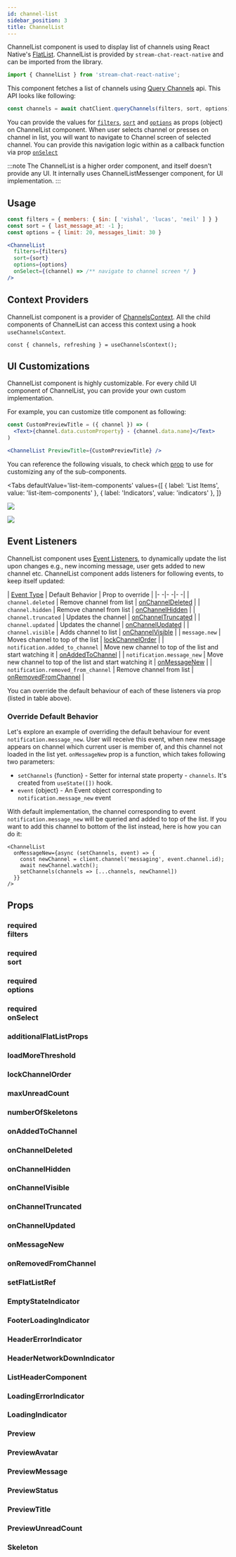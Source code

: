 ```yaml
---
id: channel-list
sidebar_position: 3
title: ChannelList
---
```




ChannelList component is used to display list of channels using React Native's [FlatList](https://reactnative.dev/docs/flatlist). ChannelList is provided by `stream-chat-react-native` and can be imported from the library.

```js
import { ChannelList } from 'stream-chat-react-native';
```
This component fetches a list of channels using [Query Channels](https://getstream.io/chat/docs/javascript/query_channels/?language=javascript) api. This API looks like following:

```js
const channels = await chatClient.queryChannels(filters, sort, options);
```

You can provide the values for [`filters`](#recommended-filters), [`sort`](#recommended-sort) and [`options`](#recommended-options) as props (object) on ChannelList component. When user selects channel or presses on channel in list, you will want to navigate to Channel screen of selected channel. You can provide this navigation logic within as a callback function via prop [`onSelect`](#recommended-onselect)

:::note
The ChannelList is a higher order component, and itself doesn't provide any UI. It internally uses ChannelListMessenger component, for UI implementation.
:::

## Usage

```jsx
const filters = { members: { $in: [ 'vishal', 'lucas', 'neil' ] } }
const sort = { last_message_at: -1 };
const options = { limit: 20, messages_limit: 30 }

<ChannelList
  filters={filters}
  sort={sort}
  options={options}
  onSelect={(channel) => /** navigate to channel screen */ }
/>
```

## Context Providers

ChannelList component is a provider of [ChannelsContext](../contexts/channels_context.mdx). All the child components of ChannelList can access this context using a hook `useChannelsContext`.

```
const { channels, refreshing } = useChannelsContext();
```

## UI Customizations

ChannelList component is highly customizable. For every child UI component of ChannelList, you can provide your own custom implementation.

For example, you can customize title component as following:

```jsx
const CustomPreviewTitle = ({ channel }) => (
  <Text>{channel.data.customProperty} - {channel.data.name}</Text>
)

<ChannelList PreviewTitle={CustomPreviewTitle} />
```

You can reference the following visuals, to check which [prop](#props) to use for customizing any of the sub-components.

<Tabs
  defaultValue='list-item-components'
  values={[
    { label: 'List Items', value: 'list-item-components' },
    { label: 'Indicators', value: 'indicators' },
  ]}
>
<TabItem value='list-item-components'>

![](../assets/api-references/components/channel-list/visual_guide_1.png)

</TabItem>
<TabItem value='indicators'>

![](../assets/api-references/components/channel-list/visual_guide_2.png)

</TabItem>
</Tabs>

## Event Listeners

ChannelList component uses [Event Listeners](https://getstream.io/chat/docs/javascript/event_listening/?language=javascript), to dynamically update the list upon changes e.g., new incoming message, user gets added to new channel etc.
ChannelList component adds listeners for following events, to keep itself updated:

| [Event Type](https://getstream.io/chat/docs/javascript/event_object/?language=javascript) | Default Behavior | Prop to override |
|- -|- -|- -|
| `channel.deleted` | Remove channel from list | [onChannelDeleted](#onchanneldeleted) |
| `channel.hidden` | Remove channel from list | [onChannelHidden](#onchannelhidden) |
| `channel.truncated` | Updates the channel | [onChannelTruncated](#onchanneltruncated) |
| `channel.updated` | Updates the channel | [onChannelUpdated](#onchannelupdated) |
| `channel.visible` | Adds channel to list | [onChannelVisible](#onchannelvisible) |
| `message.new` | Moves channel to top of the list | [lockChannelOrder](#lockchannelorder) |
| `notification.added_to_channel` | Move new channel to top of the list and start watching it | [onAddedToChannel](#onaddedtochannel) |
| `notification.message_new` | Move new channel to top of the list and start watching it | [onMessageNew](#onmessagenew) |
| `notification.removed_from_channel` | Remove channel from list | [onRemovedFromChannel](#onremovedfromchannel) |

You can override the default behaviour of each of these listeners via prop (listed in table above).

### Override Default Behavior
Let's explore an example of overriding the default behaviour for event `notification.message_new`. User will receive this event, when new message appears on channel which current user is member of, and this channel not loaded in the list yet. `onMessageNew` prop is a function, which takes following two parameters:

- `setChannels` {function} - Setter for internal state property - `channels`. It's created from `useState([])` hook.
- `event` {object} - An Event object corresponding to `notification.message_new` event

With default implementation, the channel corresponding to event `notification.message_new` will be queried and added to top of the list. If you want to add this channel to bottom of the list instead, here is how you can do it:

```tsx
<ChannelList
  onMessageNew={async (setChannels, event) => {
    const newChannel = client.channel('messaging', event.channel.id);
    await newChannel.watch();
    setChannels(channels => [...channels, newChannel])
  }}
/>
```

## Props

### <div class="label required">required</div> **filters**

<Filters />

### <div class="label required">required</div> **sort**

<Sort />

### <div class="label required">required</div> **options**

<Options />

### <div class="label required">required</div> **onSelect**

<OnSelect />

### additionalFlatListProps

<AdditionalFlatListProps />

### loadMoreThreshold

<LoadMoreThreshold />

### lockChannelOrder

<LockChannelOrder />

### maxUnreadCount

<MaxUnreadCount />

### numberOfSkeletons

<NumberOfSkeletons />

### onAddedToChannel

<OnAddedToChannel />

### onChannelDeleted

<OnChannelDeleted />

### onChannelHidden

<OnChannelHidden />

### onChannelVisible

<OnChannelVisible />

### onChannelTruncated

<OnChannelTruncated />

### onChannelUpdated

<OnChannelUpdated />

### onMessageNew

<OnMessageNew />

### onRemovedFromChannel

<OnRemovedFromChannel />

### setFlatListRef

<SetFlatListRef />

### EmptyStateIndicator

<EmptyStateIndicator />

### FooterLoadingIndicator

<FooterLoadingIndicator />

### HeaderErrorIndicator

<HeaderErrorIndicator />

### HeaderNetworkDownIndicator

<HeaderNetworkDownIndicator />

### ListHeaderComponent

<ListHeaderComponent />

### LoadingErrorIndicator

<LoadingErrorIndicator />

### LoadingIndicator

<LoadingIndicator />

### Preview

<Preview />

### PreviewAvatar

<PreviewAvatar />

### PreviewMessage

<PreviewMessage />

### PreviewStatus

<PreviewStatus />

### PreviewTitle

<PreviewTitle />

### PreviewUnreadCount

<PreviewUnreadCount />

### Skeleton

<Skeleton />
